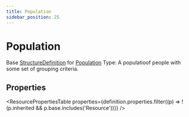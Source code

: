 ```yaml
---
title: Population
sidebar_position: 25
---
```


# Population

Base <a href="/docs/api/fhir/resources/structuredefinition">StructureDefinition</a> for <a href="/docs/api/fhir/datatypes/population">Population</a> Type: A populatioof people with some set of grouping criteria.

<Tabs queryString="intro-section">
<TabItem value="schema" label="Schema" default>


## Properties


<ResourcePropertiesTable properties={definition.properties.filter((p) => !(p.inherited && p.base.includes('Resource')))} />


</TabItem>
  
  
  
  

</Tabs>
